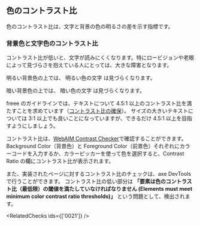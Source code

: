 
<Title>色のコントラスト比</Title>

## 色のコントラスト比

色のコントラスト比は、文字と背景の色の明るさの差を示す指標です。

### 背景色と文字色のコントラスト比

コントラスト比が低いと、文字が読みにくくなります。特にロービジョンや老眼によって見づらさを抱えている人にとっては、大きな障害となります。

<ExampleContainer>
  <p style={{ padding: '0.25rem 0.75rem', background: '#fff', color: '#323232'}}>
    明るい背景色の上では、
    <span style={{color: '#fff0d2'}}>明るい色の文字</span>
    は見づらくなります。
  </p>

  <p style={{padding: '0.25rem 0.75rem', background: '#464343', color: '#fff'}}>
    暗い背景色の上では、
    <span style={{color: '#5a5a5a'}}>暗い色の文字</span>
    は見づらくなります。
  </p>
</ExampleContainer>

freee のガイドラインでは、テキストについて 4.5:1 以上のコントラスト比を満たすことを求めています（[コントラスト比の確保](https://a11y-guidelines.freee.co.jp/categories/text.html#gl-text-contrast)）。
サイズの大きいテキストについては 3:1 以上でも良いことになっていますが、できるだけ 4.5:1 以上を目指すようにしましょう。

コントラスト比は、[WebAIM Contrast Checker](https://webaim.org/resources/contrastchecker/)で確認することができます。
Background Color（背景色）と Foreground Color（前景色）それぞれにカラーコードを入力するか、カラーピッカーを使って色を選択すると、Contrast Ratio の欄にコントラスト比が表示されます。

また、実装されたページに対するコントラスト比のチェックは、axe DevTools で行うことができます。
コントラスト比の低い部分は **「要素は色のコントラスト比（最低限）の閾値を満たしていなければなりません (Elements must meet minimum color contrast ratio thresholds)」** という問題として、検出されます。

<RelatedChecks ids={['0021']} />
